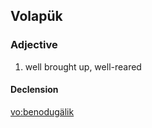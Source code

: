 ==Volapük==

===Adjective===
{{head|vo|adjective}}

# well brought up, well-reared

====Declension====
{{vo-decl-adj}}

[[vo:benodugälik]]